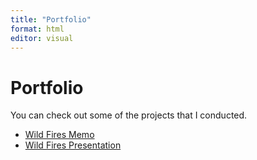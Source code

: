 ```yaml
---
title: "Portfolio"
format: html
editor: visual
---
```


# **Portfolio**

You can check out some of the projects that I conducted.

<ul>

<li><a href="portfolio/memo_example.html" target="_blank">Wild Fires Memo</a></li>

<li><a href="portfolio/memo_example_presentation.html" target="_blank">Wild Fires Presentation</a></li>

</ul>
